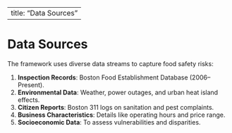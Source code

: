 
---
title: "Data Sources"
---

# Data Sources

The framework uses diverse data streams to capture food safety risks:

1. **Inspection Records**: Boston Food Establishment Database (2006–Present).
2. **Environmental Data**: Weather, power outages, and urban heat island effects.
3. **Citizen Reports**: Boston 311 logs on sanitation and pest complaints.
4. **Business Characteristics**: Details like operating hours and price range.
5. **Socioeconomic Data**: To assess vulnerabilities and disparities.
